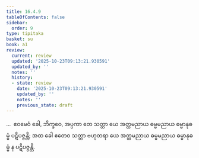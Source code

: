 ```yaml
---
title: 16.4.9
tableOfContents: false
sidebar:
  order: 9
type: tipitaka
basket: su
book: a1
review:
  current: review
  updated: '2025-10-23T09:13:21.930591'
  updated_by: ''
  notes: ''
  history:
  - state: review
    date: '2025-10-23T09:13:21.930591'
    updated_by: ''
    notes: ''
    previous_state: draft
---
```



<ReviewStatus review={frontmatter.review} showDetails={true} />

<HypothesisAnnotation frontmatter={frontmatter} />

<DynamicBreadcrumb />

<Division number="330" book="a1" e="ch" v="15" p="38">

<Paragraph number="421" book="a1">
…  ဧဝမေဝံ ခေါ, ဘိက္ခဝေ, အပ္ပကာ တေ သတ္တာ ယေ အတ္ထမညာယ ဓမ္မမညာယ ဓမ္မာနုဓမ္မံ ပဋိပဇ္ဇန္တိ; အထ ခေါ ဧတေဝ သတ္တာ ဗဟုတရာ ယေ အတ္ထမညာယ ဓမ္မမညာယ ဓမ္မာနုဓမ္မံ န ပဋိပဇ္ဇန္တိ.
</Paragraph>
</Division>